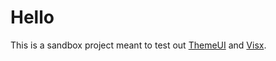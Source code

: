 # Hello

This is a sandbox project meant to test out [ThemeUI] and [Visx].

[visx]: https://airbnb.io/visx/
[themeui]: https://theme-ui.now.sh
